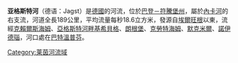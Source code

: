 {{Coord|49|14|1|N|9|10|43|E|display=title}}

'''亚格斯特河'''（德语：Jagst）是[[德國|德國]]的河流，位於[[巴登－符騰堡州|巴登－符騰堡州]]，屬於[[內卡河|內卡河]]的右支流，河道全長189公里，平均流量每秒18.6立方米，發源自[[埃尔旺根|埃爾旺根]]以東，流經[[克賴爾斯海姆|克賴爾斯海姆]]、[[亞格斯特河畔基希貝格|亞格斯特河畔基希貝格]]、[[朗根堡|朗根堡]]、[[克劳特海姆|克勞特海姆]]、[[默克米爾|默克米爾]]、[[諾伊德瑙|諾伊德瑙]]，河口處在[[巴特温普芬|巴特溫普芬]]。

{{Germany-geo-stub}}
[[Category:莱茵河流域|Category:莱茵河流域]]